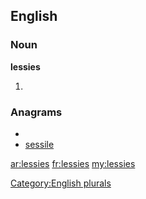 ==English==

===Noun===
'''lessies'''

# {{plural of|[[lessie]]}}

===Anagrams===
* {{alphagram|eeilsss}}
* [[sessile#English|sessile]]

[[Category:English plurals]]

[[ar:lessies]]
[[fr:lessies]]
[[my:lessies]]